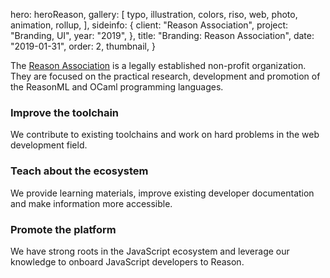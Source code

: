 




  hero: heroReason,
  gallery: [
    typo,
    illustration,
    colors,
    riso,
    web,
    photo,
    animation,
    rollup,
  ],
  sideinfo: {
    client: "Reason Association",
    project: "Branding, UI",
    year: "2019",
  },
  title: "Branding: Reason Association",
  date: "2019-01-31",
  order: 2,
  thumbnail,
}

The <a href="https://reason-association.com/" target="_blank">Reason Association</a> is a legally established non-profit organization. 
They are focused on the practical research, development and promotion of the 
ReasonML and OCaml programming languages.



### Improve the toolchain

We contribute to existing toolchains and work on hard problems in the web development field.

### Teach about the ecosystem

We provide learning materials, improve existing developer documentation and make information more accessible.

### Promote the platform

We have strong roots in the JavaScript ecosystem and leverage our knowledge to onboard JavaScript developers to Reason.
